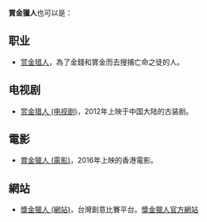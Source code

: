 {{Wiktionary|bounty hunter}}
'''賞金獵人'''也可以是：

== 职业 ==
*[[赏金猎人|赏金猎人]]，為了金錢和賞金而去搜捕亡命之徒的人。

== 电视剧 ==
*[[赏金猎人_(电视剧)|赏金猎人 (电视剧)]]，2012年上映于中国大陆的古装剧。

== 電影 ==
*[[賞金獵人_(電影)|賞金獵人 (電影)]]，2016年上映的香港電影。

==網站==
*[[獎金獵人_(網站)|獎金獵人 (網站)]]，台灣創意比賽平台。[https://bhuntr.com 獎金獵人官方網站] {{Wayback|url=https://bhuntr.com/ |date=20190314011942 }}

{{Disambig|cat=四字消歧义}}